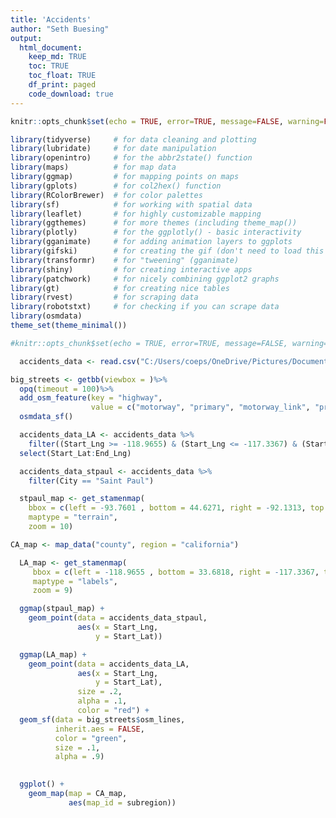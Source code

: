 ```yaml
---
title: 'Accidents'
author: "Seth Buesing"
output: 
  html_document:
    keep_md: TRUE
    toc: TRUE
    toc_float: TRUE
    df_print: paged
    code_download: true
---
```


```r
knitr::opts_chunk$set(echo = TRUE, error=TRUE, message=FALSE, warning=FALSE)
```

```r
library(tidyverse)     # for data cleaning and plotting
library(lubridate)     # for date manipulation
library(openintro)     # for the abbr2state() function
library(maps)          # for map data
library(ggmap)         # for mapping points on maps
library(gplots)        # for col2hex() function
library(RColorBrewer)  # for color palettes
library(sf)            # for working with spatial data
library(leaflet)       # for highly customizable mapping
library(ggthemes)      # for more themes (including theme_map())
library(plotly)        # for the ggplotly() - basic interactivity
library(gganimate)     # for adding animation layers to ggplots
library(gifski)        # for creating the gif (don't need to load this library every time,but need it installed)
library(transformr)    # for "tweening" (gganimate)
library(shiny)         # for creating interactive apps
library(patchwork)     # for nicely combining ggplot2 graphs  
library(gt)            # for creating nice tables
library(rvest)         # for scraping data
library(robotstxt)     # for checking if you can scrape data
library(osmdata)
theme_set(theme_minimal())
```

```r
#knitr::opts_chunk$set(echo = TRUE, error=TRUE, message=FALSE, warning=FALSE)
```

```r
  accidents_data <- read.csv("C:/Users/coeps/OneDrive/Pictures/Documents/COMP_112/Accidents_Project/local/US_Accidents_Dec21_updated.csv")
```

```r
big_streets <- getbb(viewbox = )%>%
  opq(timeout = 100)%>%
  add_osm_feature(key = "highway", 
                  value = c("motorway", "primary", "motorway_link", "primary_link")) %>%
  osmdata_sf()
```


```r
  accidents_data_LA <- accidents_data %>% 
    filter((Start_Lng >= -118.9655) & (Start_Lng <= -117.3367) & (Start_Lat >= 33.6818) & (Start_Lat <= 34.4395)) %>%
  select(Start_Lat:End_Lng)

  accidents_data_stpaul <- accidents_data %>% 
    filter(City == "Saint Paul")
```

```r
  stpaul_map <- get_stamenmap(
    bbox = c(left = -93.7601 , bottom = 44.6271, right = -92.1313, top = 45.2744), 
    maptype = "terrain",
    zoom = 10)
```  

```r
CA_map <- map_data("county", region = "california")
```

```r
  LA_map <- get_stamenmap(
     bbox = c(left = -118.9655 , bottom = 33.6818, right = -117.3367, top = 34.4395), 
     maptype = "labels",
     zoom = 9)
```

```r
  ggmap(stpaul_map) +
    geom_point(data = accidents_data_stpaul, 
               aes(x = Start_Lng,
                   y = Start_Lat))
```

```r
  ggmap(LA_map) +
    geom_point(data = accidents_data_LA, 
               aes(x = Start_Lng,
                   y = Start_Lat),
               size = .2,
               alpha = .1,
               color = "red") +
  geom_sf(data = big_streets$osm_lines,
          inherit.aes = FALSE,
          color = "green",
          size = .1,
          alpha = .9)
  
```

```r
  ggplot() +
    geom_map(map = CA_map,
             aes(map_id = subregion))
```


